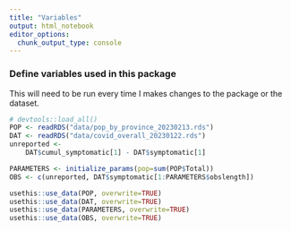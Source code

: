 ```yaml
---
title: "Variables"
output: html_notebook
editor_options: 
  chunk_output_type: console
---
```



### Define variables used in this package
This will need to be run every time I makes changes to the package or the dataset.
```r
# devtools::load_all()
POP <- readRDS("data/pop_by_province_20230213.rds")
DAT <- readRDS("data/covid_overall_20230122.rds")
unreported <-
    DAT$cumul_symptomatic[1] - DAT$symptomatic[1]

PARAMETERS <- initialize_params(pop=sum(POP$Total))
OBS <- c(unreported, DAT$symptomatic[1:PARAMETERS$obslength])

usethis::use_data(POP, overwrite=TRUE)
usethis::use_data(DAT, overwrite=TRUE)
usethis::use_data(PARAMETERS, overwrite=TRUE)
usethis::use_data(OBS, overwrite=TRUE)
```

